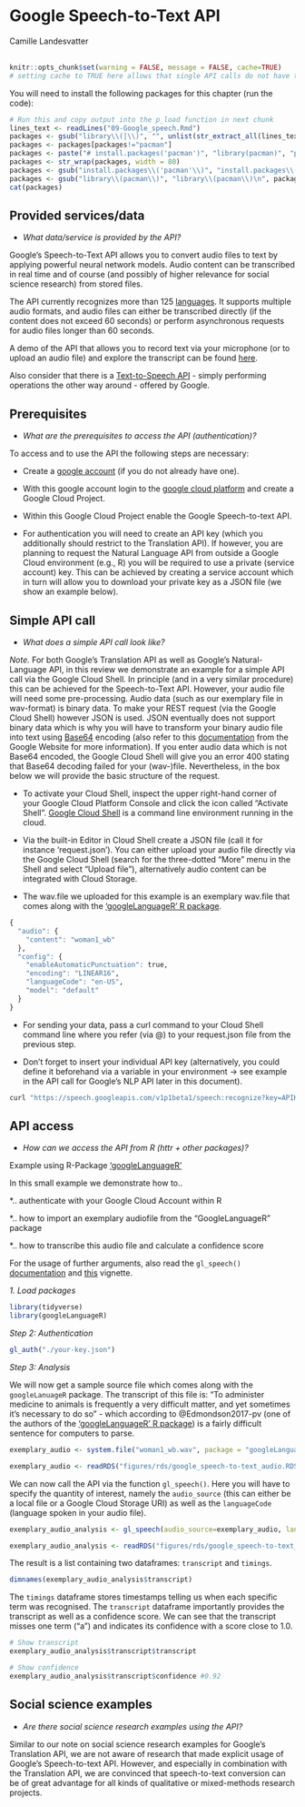 
# Google Speech-to-Text API
<chauthors>Camille Landesvatter</chauthors>
<br><br>

```r
knitr::opts_chunk$set(warning = FALSE, message = FALSE, cache=TRUE)
# setting cache to TRUE here allows that single API calls do not have to be run every time when knitting index or the single script, but only when something has been changed in index or single script
```

You will need to install the following packages for this chapter (run the code):

```r
# Run this and copy output into the p_load function in next chunk
lines_text <- readLines("09-Google_speech.Rmd")
packages <- gsub("library\\(|\\)", "", unlist(str_extract_all(lines_text, "library\\([a-zA-z0-9]*\\)|p_load\\([a-zA-z0-9]*\\)")))
packages <- packages[packages!="pacman"]
packages <- paste("# install.packages('pacman')", "library(pacman)", "p_load('", paste(packages, collapse="', '"), "')",sep="")
packages <- str_wrap(packages, width = 80)
packages <- gsub("install.packages\\('pacman'\\)", "install.packages\\('pacman'\\)\n", packages)
packages <- gsub("library\\(pacman\\)", "library\\(pacman\\)\n", packages)
cat(packages)
```

## Provided services/data

* *What data/service is provided by the API?*

Google's Speech-to-Text API allows you to convert audio files to text by applying powerful neural network models. Audio content can be transcribed in real time and of course (and possibly of higher relevance for social science research) from stored files.

The API currently recognizes more than 125 [languages]("https://cloud.google.com/speech-to-text/docs/languages"). It supports multiple audio formats, and audio files can either be transcribed directly (if the content does not exceed 60 seconds) or perform asynchronous requests for audio files longer than 60 seconds.

A demo of the API that allows you to record text via your microphone (or to upload an audio file) and explore the transcript can be found [here]("https://cloud.google.com/speech-to-text#section-2").

Also consider that there is a [Text-to-Speech API]("https://cloud.google.com/text-to-speech") - simply performing operations the other way around - offered by Google.


## Prerequisites
* *What are the prerequisites to access the API (authentication)? *

To access and to use the API the following steps are necessary:

- Create a [google account]("https://www.google.com/account/about/") (if you do not already have one).

- With this google account login to the [google cloud platform]("https://cloud.google.com/") and create a Google Cloud Project.

- Within this Google Cloud Project enable the Google Speech-to-text API.

- For authentication you will need to create an API key (which you additionally should restrict to the Translation API). If however, you are planning to request the Natural Language API from outside a Google Cloud environment (e.g., R) you will be required to use a private (service account) key. This can be achieved by creating a service account which in turn will allow you to download your private key as a JSON file (we show an example below). 


## Simple API call
* *What does a simple API call look like?*

*Note.* For both Google's Translation API as well as Google's Natural-Language API, in this review we demonstrate an example for a simple API call via the Google Cloud Shell. In principle (and in a very similar procedure) this can be achieved for the Speech-to-Text API. However, your audio file will need some pre-processing. Audio data (such as our exemplary file in wav-format) is binary data. To make your REST request (via the Google Cloud Shell) however JSON is used. JSON eventually does not support binary data which is why you will have to transform your binary audio file into text using [Base64]("https://en.wikipedia.org/wiki/Base64") encoding (also refer to this [documentation]("https://cloud.google.com/speech-to-text/docs/base64-encoding#linux") from the Google Website for more information). If you enter audio data which is not Base64 encoded, the Google Cloud Shell will give you an error 400 stating that Base64 decoding failed for your (wav-)file. Nevertheless, in the box below we will provide the basic structure of the request.

* To activate your Cloud Shell, inspect the upper right-hand corner of your Google Cloud Platform Console and click the icon called “Activate Shell”. [Google Cloud Shell]("https://cloud.google.com/shell/#how_do_i_get_started") is a command line environment running in the cloud.

* Via the built-in Editor in Cloud Shell create a JSON file (call it for instance ‘request.json’). You can either upload your audio file directly via the Google Cloud Shell (search for the three-dotted “More” menu in the Shell and select “Upload file”), alternatively audio content can be integrated with Cloud Storage.

* The wav.file we uploaded for this example is an exemplary wav.file that comes along with the [‘googleLanguageR’ R package]("https://cran.r-project.org/web/packages/googleLanguageR/index.html").


```r
{
  "audio": {
    "content": "woman1_wb"
  },
  "config": {
    "enableAutomaticPunctuation": true,
    "encoding": "LINEAR16",
    "languageCode": "en-US",
    "model": "default"
  }
}
```

* For sending your data, pass a curl command to your Cloud Shell command line where you refer (via @) to your request.json file from the previous step.

* Don’t forget to insert your individual API key (alternatively, you could define it beforehand via a variable in your environment -> see example in the API call for Google's NLP API later in this document).

```r
curl "https://speech.googleapis.com/v1p1beta1/speech:recognize?key=APIKEY" -s -X POST -H "Content-Type: application/json" --data-binary @request.json
```



## API access
* *How can we access the API from R (httr + other packages)?* 

Example using R-Package [‘googleLanguageR’]("https://cran.r-project.org/web/packages/googleLanguageR/index.html")

In this small example we demonstrate how to..

*.. authenticate with your Google Cloud Account within R

*.. how to import an exemplary audiofile from the “GoogleLanguageR” package

*.. how to transcribe this audio file and calculate a confidence score

For the usage of further arguments, also read the `gl_speech()` [documentation]("https://cran.r-project.org/web/packages/googleLanguageR/googleLanguageR.pdf") and [this]("https://cran.r-project.org/web/packages/googleLanguageR/vignettes/speech.html") vignette.

*1. Load packages*

```r
library(tidyverse)
library(googleLanguageR)
```

*Step 2: Authentication*

```r
gl_auth("./your-key.json")
```

*Step 3: Analysis*

We will now get a sample source file which comes along with the `googleLanuageR` package. The transcript of this file is: “To administer medicine to animals is frequently a very difficult matter, and yet sometimes it’s necessary to do so” - which according to @Edmondson2017-pv (one of the authors of the [‘googleLanguageR’ R package]("https://cran.r-project.org/web/packages/googleLanguageR/index.html")) is a fairly difficult sentence for computers to parse.

<!-- A cache version of exemplary_audio is available in "figures/rds/google_speech-to-text_audio.RDS" -->

```r
exemplary_audio <- system.file("woman1_wb.wav", package = "googleLanguageR")
```

```r
exemplary_audio <- readRDS("figures/rds/google_speech-to-text_audio.RDS")
```

We can now call the API via the function `gl_speech()`. Here you will have to specify the quantity of interest, namely the `audio_source` (this can either be a local file or a Google Cloud Storage URI) as well as the `languageCode` (language spoken in your audio file).

<!-- A cache version of exemplary_audio_analysis is available in "figures/rds/google_speech-to-text_analysis.RDS" -->

```r
exemplary_audio_analysis <- gl_speech(audio_source=exemplary_audio, languageCode = "en-GB")
```

```r
exemplary_audio_analysis <- readRDS("figures/rds/google_speech-to-text_analysis.RDS")
```


The result is a list containing two dataframes: `transcript` and `timings`.

```r
dimnames(exemplary_audio_analysis$transcript)
```

The `timings` dataframe stores timestamps telling us when each specific term was recognised. The `transcript` dataframe importantly provides the transcript as well as a confidence score. We can see that the transcript misses one term ("a") and indicates its confidence with a score close to 1.0.

```r
# Show transcript
exemplary_audio_analysis$transcript$transcript
```

```r
# Show confidence
exemplary_audio_analysis$transcript$confidence #0.92
```

## Social science examples
* *Are there social science research examples using the API?*

Similar to our note on social science research examples for Google’s Translation API, we are not aware of research that made explicit usage of Google's Speech-to-text API. 
However, and especially in combination with the Translation API, we are convinced that speech-to-text conversion can be of great advantage for all kinds of qualitative or mixed-methods research projects.


